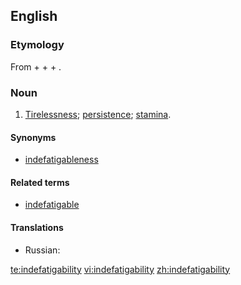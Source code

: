 ==English==

===Etymology===
From {{term|in-}} + {{term|de-}} + {{term|fatigue}} + {{term|-ability}}.

===Noun===
{{en-noun|indefatigabilities}}

# [[tirelessness|Tirelessness]]; [[persistence]]; [[stamina]].

====Synonyms====
* [[indefatigableness]]

====Related terms====
* [[indefatigable]]

====Translations====
{{trans-top|Tirelessness; persistence; stamina}}
* Russian: {{t|ru|неутомимость|f}}
{{trans-mid}}
{{trans-bottom}}

[[te:indefatigability]]
[[vi:indefatigability]]
[[zh:indefatigability]]